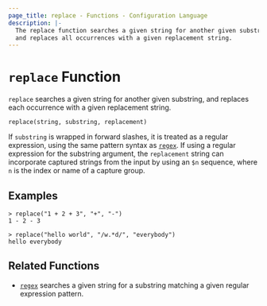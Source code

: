 ```yaml
---
page_title: replace - Functions - Configuration Language
description: |-
  The replace function searches a given string for another given substring,
  and replaces all occurrences with a given replacement string.
---
```


# `replace` Function

`replace` searches a given string for another given substring, and replaces
each occurrence with a given replacement string.

```hcl
replace(string, substring, replacement)
```

If `substring` is wrapped in forward slashes, it is treated as a regular
expression, using the same pattern syntax as
[`regex`](/opentf/language/functions/regex). If using a regular expression for the substring
argument, the `replacement` string can incorporate captured strings from
the input by using an `$n` sequence, where `n` is the index or name of a
capture group.

## Examples

```
> replace("1 + 2 + 3", "+", "-")
1 - 2 - 3

> replace("hello world", "/w.*d/", "everybody")
hello everybody
```

## Related Functions

- [`regex`](/opentf/language/functions/regex) searches a given string for a substring matching a
  given regular expression pattern.
